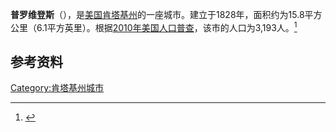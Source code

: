 {{Infobox City 
|chinese_name = 普罗维登斯
|official_name = Providence
|image_flag = 
|image_seal = 
|image_skyline = 
|image_map = KYMap-doton-Providence.PNG
|map_caption =
|subdivision_type = [[國家|國家]]
|subdivision_name = {{USA}}
|leader_title = 
|leader_name = 
|subdivision_type1 = [[美國行政區劃|州]]
|subdivision_name1 = [[肯塔基州|肯塔基州]]
|subdivision_type2 = [[肯塔基州行政区划|县]]
|subdivision_name2 = Webster
|found_title            = 正式立市
|found_date             = 1828年
|area_total = 15.8
|area_land = 
|area_water = 
|population_as_of = 2010
|population_total = 3,193
|population_density = 
|timezone = 
|utc_offset = 
|timezone_DST = 
|utc_offset_DST = 
}}

'''普罗维登斯'''（{{lang-en|Providence}}），是[[美国|美国]][[肯塔基州|肯塔基州]]的一座城市。建立于1828年，面积约为15.8平方公里（6.1平方英里）。根据[[2010年美国人口普查|2010年美国人口普查]]，该市的人口为3,193人。<ref name=census>{{cite web |url = http://www.census.gov/prod/www/abs/decennial/ |title = Census of Population and Housing |publisher = U.S. Census Bureau |accessdate = November 18, 2011 |archive-url = https://web.archive.org/web/20060208103743/http://www.census.gov/prod/www/abs/decennial/ |archive-date = 2006-02-08 |dead-url = yes }}</ref>

== 参考资料 ==
{{reflist}}

[[Category:肯塔基州城市|Category:肯塔基州城市]]


{{Kentucky-stub}}